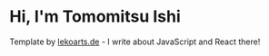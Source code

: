 # Hi, I'm Tomomitsu Ishi

Template by [lekoarts.de](https://www.lekoarts.de?utm_source=cara&utm_medium=Starter) - I write about JavaScript and React there!
